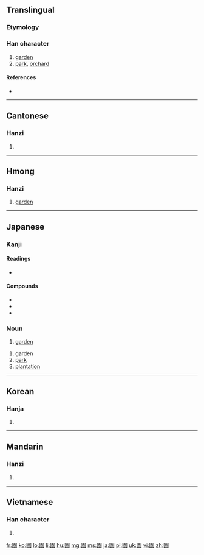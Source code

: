 {{also|园}}
==Translingual==

===Etymology===
{{Han compound|囗|袁|c1=s|c2=p|t1=fence|ls=psc}}

===Han character===
{{Han char|rn=31|rad=囗|as=10|sn=13|four=6023<sub>2</sub>|canj=田土口女 (WGRV)|ids=⿴[[囗]][[袁]]}}

# [[garden]]
# [[park]], [[orchard]]

====References====
* {{Han ref|kx=0220.080|dkj=04818|dj=0451.130|hdz=10723.040|uh=5712|ud=22290|bh=B6E9|bd=46825}}

----

==Cantonese==

===Hanzi===
{{yue-hanzi|jyut=|y=yun4|sim=园}}

# {{defn|lang=yue|sort=囗10}}

----

==Hmong==

===Hanzi===
{{cmn-hanzi|hmn|}}

# [[garden]]

----

==Japanese==

===Kanji===
{{ja-kanji|grade=2|rs=囗10}}

====Readings====
* {{ja-readings|on=[[えん]] (''en''), [[おん]] (''on'')|kun=[[その]] (''sono'')}}

====Compounds====
* {{term|動物園||zoo|tr=どうぶつえん, dōbutsuen|lang=ja|sc=Jpan}}
* {{term|薔薇園||rose garden|tr=ばらえん, baraen|lang=ja|sc=Jpan}}
* {{term|公園||park|tr=こうえん, kōen|lang=ja|sc=Jpan}}

===Noun===
{{ja-noun|k|hira=えん|rom=en}}

# [[garden]]
{{ja-noun|k|hira=その|rom=sono}}
# garden
# [[park]]
# [[plantation]]

----

==Korean==

===Hanja===
{{ko-hanja|hangeul=[[원]]|rv=won|mr=wŏn}}

# {{defn|lang=ko|sort=囗10}}

----

==Mandarin==

===Hanzi===
{{cmn-hanzi|sim=园|pin=[[yuán]] ([[yuan2]])|wg=yüan<sup>2</sup>}}

# {{defn|lang=cmn|sort=囗10}}

----

==Vietnamese==

===Han character===
{{vi-hantu|[[viên]], [[vườn]]|rs=囗10}}

# {{defn|lang=vi|sort=囗10}}

[[fr:園]]
[[ko:園]]
[[lo:園]]
[[li:園]]
[[hu:園]]
[[mg:園]]
[[ms:園]]
[[ja:園]]
[[pl:園]]
[[uk:園]]
[[vi:園]]
[[zh:園]]